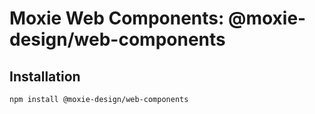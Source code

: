 
<Meta title="Welcome" />

# Moxie Web Components: @moxie-design/web-components

## Installation
```bash
npm install @moxie-design/web-components
```